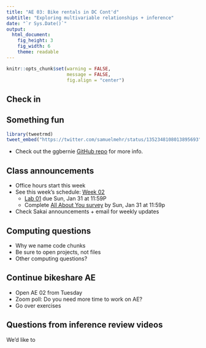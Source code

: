 ```yaml
---
title: "AE 03: Bike rentals in DC Cont'd"
subtitle: "Exploring multivariable relationships + inference"
date: "`r Sys.Date()`"
output: 
  html_document: 
    fig_height: 3
    fig_width: 6
    theme: readable
---
```


```r
knitr::opts_chunk$set(warning = FALSE, 
                      message = FALSE, 
                      fig.align = "center")
```

## Check in


## Something fun 

```r
library(tweetrmd)
tweet_embed("https://twitter.com/samuelmehr/status/1352348108013895693")
```

- Check out the ggbernie [GitHub repo](https://github.com/R-CoderDotCom/ggbernie) for more info. 


## Class announcements

- Office hours start this week
- See this week's schedule: [Week 02](https://sta210-sp21.netlify.app/schedule/week-02/)
  - [Lab 01](https://sta210-sp21.netlify.app/labs/lab-01-ikea.html) due Sun, Jan 31 at 11:59P
  - Complete [All About You survey](https://duke.qualtrics.com/jfe/form/SV_czLvjD7M9XkcZKK) by Sun, Jan 31 at 11:59p
- Check Sakai announcements + email for weekly updates

## Computing questions 

- Why we name code chunks
- Be sure to open projects, not files
- Other computing questions?

## Continue bikeshare AE

- Open AE 02 from Tuesday 
- Zoom poll: Do you need more time to work on AE? 
- Go over exercises 

## Questions from inference review videos

We'd like to 




